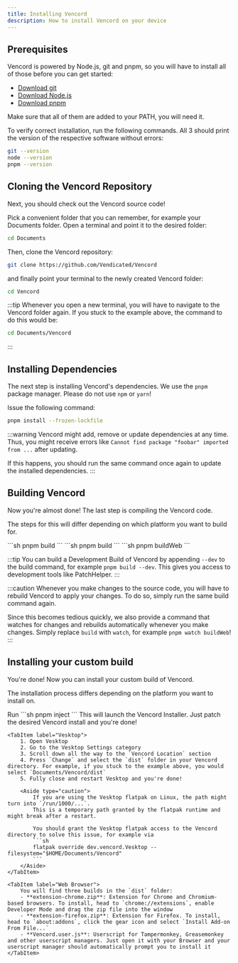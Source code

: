 ```yaml
---
title: Installing Vencord
description: How to install Vencord on your device
---
```



## Prerequisites

Vencord is powered by Node.js, git and pnpm, so you will have to install all of those before you can get started:
- [Download git](https://git-scm.com/downloads)
- [Download Node.js](https://nodejs.org/en/download/)
- [Download pnpm](https://pnpm.io/installation)

Make sure that all of them are added to your PATH, you will need it.

To verify correct installation, run the following commands. All 3 should print the version of the respective software without errors:
```sh
git --version
node --version
pnpm --version
```

## Cloning the Vencord Repository

Next, you should check out the Vencord source code!

Pick a convenient folder that you can remember, for example your Documents folder.
Open a terminal and point it to the desired folder:
```sh
cd Documents
```
Then, clone the Vencord repository:
```sh
git clone https://github.com/Vendicated/Vencord
```
and finally point your terminal to the newly created Vencord folder:
```sh
cd Vencord
```

:::tip
Whenever you open a new terminal, you will have to navigate to the Vencord folder again.
If you stuck to the example above, the command to do this would be:
```sh
cd Documents/Vencord
```
:::

## Installing Dependencies

The next step is installing Vencord's dependencies. We use the `pnpm` package manager. Please do not use `npm` or `yarn`!

Issue the following command:
```sh
pnpm install --frozen-lockfile
```

:::warning
Vencord might add, remove or update dependencies at any time.
Thus, you might receive errors like `Cannot find package "foobar" imported from ...` after updating.

If this happens, you should run the same command once again to update the installed dependencies.
:::

## Building Vencord

Now you're almost done! The last step is compiling the Vencord code.

The steps for this will differ depending on which platform you want to build for.

<Tabs syncKey="platform">
    <TabItem label="Discord Desktop">
        ```sh
        pnpm build
        ```
    </TabItem>
    <TabItem label="Vesktop">
        ```sh
        pnpm build
        ```
    </TabItem>
    <TabItem label="Web Browser">
        ```sh
        pnpm buildWeb
        ```
    </TabItem>
</Tabs>

:::tip
You can build a Development Build of Vencord by appending `--dev` to the build command, for example `pnpm build --dev`.
This gives you access to development tools like PatchHelper.
:::

:::caution
Whenever you make changes to the source code, you will have to rebuild Vencord to apply your changes.
To do so, simply run the same build command again.

Since this becomes tedious quickly, we also provide a command that watches for changes and rebuilds automatically whenever you make changes.
Simply replace `build` with `watch`, for example `pnpm watch buildWeb`!
:::

## Installing your custom build

You're done! Now you can install your custom build of Vencord.

The installation process differs depending on the platform you want to install on.

<Tabs syncKey="platform">
    <TabItem label="Discord Desktop">
        Run
        ```sh
        pnpm inject
        ```
        This will launch the Vencord Installer. Just patch the desired Vencord install and you're done!
    </TabItem>

    <TabItem label="Vesktop">
        1. Open Vesktop
        2. Go to the Vesktop Settings category
        3. Scroll down all the way to the `Vencord Location` section
        4. Press `Change` and select the `dist` folder in your Vencord directory. For example, if you stuck to the example above, you would select `Documents/Vencord/dist`
        5. Fully close and restart Vesktop and you're done!

        <Aside type="caution">
            If you are using the Vesktop flatpak on Linux, the path might turn into `/run/1000/...`.
            This is a temporary path granted by the flatpak runtime and might break after a restart.

            You should grant the Vesktop flatpak access to the Vencord directory to solve this issue, for example via
            ```sh
            flatpak override dev.vencord.Vesktop --filesystem="$HOME/Documents/Vencord"
            ```
        </Aside>
    </TabItem>

    <TabItem label="Web Browser">
        You will find three builds in the `dist` folder:
        - **extension-chrome.zip**: Extension for Chrome and Chromium-based browsers. To install, head to `chrome://extensions`, enable Developer Mode and drag the zip file into the window
        - **extension-firefox.zip**: Extension for Firefox. To install, head to `about:addons`, click the gear icon and select `Install Add-on From File...`
        - **Vencord.user.js**: Userscript for Tampermonkey, Greasemonkey and other userscript managers. Just open it with your Browser and your userscript manager should automatically prompt you to install it
    </TabItem>
</Tabs>
